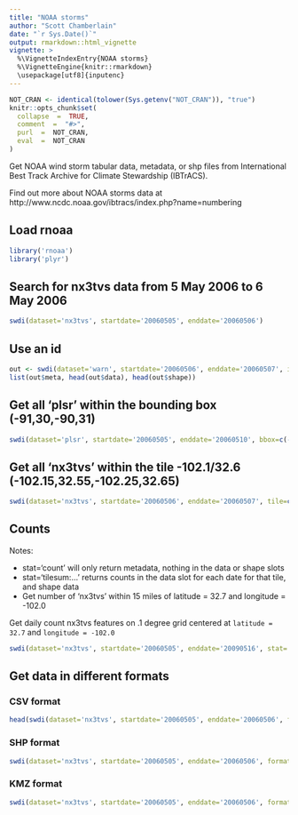 ```yaml
---
title: "NOAA storms"
author: "Scott Chamberlain"
date: "`r Sys.Date()`"
output: rmarkdown::html_vignette
vignette: >
  %\VignetteIndexEntry{NOAA storms}
  %\VignetteEngine{knitr::rmarkdown}
  \usepackage[utf8]{inputenc}
---
```


```r
NOT_CRAN <- identical(tolower(Sys.getenv("NOT_CRAN")), "true")
knitr::opts_chunk$set(
  collapse  =  TRUE,
  comment  =  "#>",
  purl  =  NOT_CRAN,
  eval  =  NOT_CRAN
)
```

Get NOAA wind storm tabular data, metadata, or shp files from International Best Track Archive for Climate Stewardship (IBTrACS).



Find out more about NOAA storms data at http://www.ncdc.noaa.gov/ibtracs/index.php?name=numbering

## Load rnoaa

```r
library('rnoaa')
library('plyr')
```

## Search for nx3tvs data from 5 May 2006 to 6 May 2006

```r
swdi(dataset='nx3tvs', startdate='20060505', enddate='20060506')
```

## Use an id

```r
out <- swdi(dataset='warn', startdate='20060506', enddate='20060507', id=533623)
list(out$meta, head(out$data), head(out$shape))
```

## Get all 'plsr' within the bounding box (-91,30,-90,31)

```r
swdi(dataset='plsr', startdate='20060505', enddate='20060510', bbox=c(-91,30,-90,31))
```

## Get all 'nx3tvs' within the tile -102.1/32.6 (-102.15,32.55,-102.25,32.65)

```r
swdi(dataset='nx3tvs', startdate='20060506', enddate='20060507', tile=c(-102.12,32.62))
```

## Counts

Notes:

* stat='count' will only return metadata, nothing in the data or shape slots
* stat='tilesum:...' returns counts in the data slot for each date for that tile, and shape data
* Get number of 'nx3tvs' within 15 miles of latitude = 32.7 and longitude = -102.0

Get daily count nx3tvs features on .1 degree grid centered at `latitude = 32.7` and `longitude = -102.0`

```r
swdi(dataset='nx3tvs', startdate='20060505', enddate='20090516', stat='tilesum:-102.0,32.7')
```

## Get data in different formats

### CSV format

```r
head(swdi(dataset='nx3tvs', startdate='20060505', enddate='20060506', format='csv')$data)
```

### SHP format

```r
swdi(dataset='nx3tvs', startdate='20060505', enddate='20060506', format='shp', filepath='myfile')
```

### KMZ format

```r
swdi(dataset='nx3tvs', startdate='20060505', enddate='20060506', format='kmz', radius=15, filepath='myfile.kmz')
```
